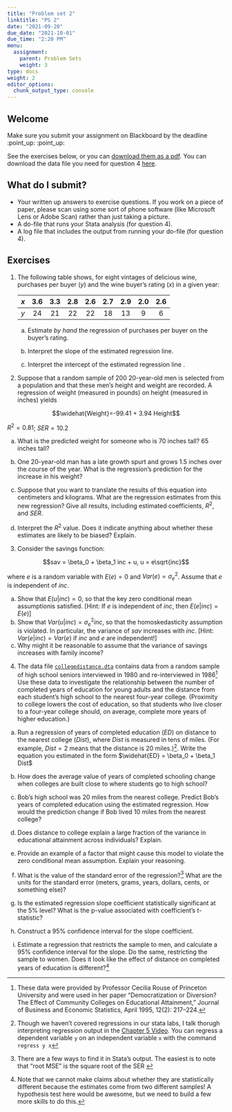 ```yaml
---
title: "Problem set 2"
linktitle: "PS 2"
date: "2021-09-20"
due_date: "2021-10-01"
due_time: "2:20 PM"
menu:
  assignment:
    parent: Problem Sets
    weight: 3
type: docs
weight: 2
editor_options: 
  chunk_output_type: console
---
```


## Welcome 

Make sure you submit your assignment on Blackboard by the deadline :point_up: :point_up:

See the exercises below, or you can [download them as a pdf](../02-ps.pdf). You can download the data file you need for question 4 [here](../collegedistance.dta).

## What do I submit?

   -  Your written up answers to exercise questions. If you work on a piece of paper, please scan using some sort of phone software (like Microsoft Lens or Adobe Scan) rather than just taking a picture.
   -  A do-file that runs your Stata analysis (for question 4).
  -   A log file that includes the output from running your do-file (for question 4).


## Exercises

1.  The following table shows, for eight vintages of delicious
    wine, purchases per buyer ($y$) and the wine buyer's rating ($x$) in
    a given year:

      $x$    3.6   3.3   2.8   2.6   2.7   2.9   2.0   2.6
      ----- ----- ----- ----- ----- ----- ----- ----- -----
      $y$    24    21    22    22    18    13     9     6

    a.  Estimate *by hand* the regression of purchases per buyer on the
        buyer's rating.\

    b.  Interpret the slope of the estimated regression line.\

    c.  Interpret the intercept of the estimated regression line .\
 
 <!-- (SW4.2) --> 
 
2.   Suppose that a random sample of 200
    20-year-old men is selected from a population and that these men's
    height and weight are recorded. A regression of weight (measured in
    pounds) on height (measured in inches) yields

  $$\widehat{Weight}=-99.41 + 3.94 Height$$

  $R^2 = 0.81$; $SER = 10.2$

  a.  What is the predicted weight for someone who is 70 inches tall?
        65 inches tall?

  b.  One 20-year-old man has a late growth spurt and grows 1.5 inches
        over the course of the year. What is the regression's prediction
        for the increase in his weight?

  c.  Suppose that you want to translate the results of this equation
        into centimeters and kilograms. What are the regression
        estimates from this new regression? Give all results, including
        estimated coefficients, $R^2$, and $SER$.

  a.  Interpret the $R^2$ value. Does it indicate anything about
        whether these estimates are likely to be biased? Explain.

3.  Consider the savings function: 

  $$sav =  \beta_0 + \beta_1 inc + u, u = e\sqrt{inc}$$ 
  
  where $e$ is a random variable with $E(e) = 0$ and $Var(e) = \sigma^2_e$. Assume that $e$ is independent of $inc$. 
  
  a. Show that $E(u|inc)=0$, so that the key zero conditional mean assumptionis satisfied. [Hint: If $e$ is independent of $inc$, then $E(e|inc) = E(e)$]
  a. Show that $Var(u|inc) = \sigma^2_einc$, so that the homoskedasticity assumption is violated. In
particular, the variance of $sav$ increases with $inc$. [Hint: $Var(e|inc) = Var(e)$ if $inc$ and $e$ are independent!] 
  a. Why might it be reasonable to assume that the variance of savings increases with family income?


4. The data file [`collegedistance.dta`](../collegedistance.dta) contains data from a random sample of high school seniors interviewed in 1980 and re-interviewed in 1986^[These data were provided by Professor Cecilia Rouse of Princeton University and were used in her paper “Democratization or Diversion? The Effect of Community Colleges on Educational Attainment,” Journal of Business and Economic Statistics, April 1995, 12(2): 217–224.] Use these data to investigate the relationship between the number of completed years of education for young adults and the distance from each student’s high school to the nearest four-year college. (Proximity to college lowers the cost of education, so that students who live closer to a four-year college should, on average, complete more years of higher education.) 

  a. Run a regression of years of completed education ($ED$) on distance to the nearest college ($Dist$), where $Dist$ is measured in tens of miles. (For example, $Dist=2$ means that the distance is 20 miles.)^[Though we haven't covered regressions in our stata labs, I talk thorugh interpreting regression output in the [Chapter 5 Video](https://youtu.be/DZo5m5q3bmA). You can regress a dependent variable `y` on an independent variable `x` with the command `regress y x`]. Write the equation you estimated in the form $\widehat{ED} = \beta_0 + \beta_1 Dist$
  a. How does the average value of years of completed schooling change when colleges are built close to where students go to high school? 
  
  a. Bob’s high school was 20 miles from the nearest college. Predict Bob’s years of completed education using the estimated regression. How would the prediction change if Bob lived 10 miles from the nearest college?

  a. Does distance to college explain a large fraction of the variance in educational attainment across individuals? Explain.
  
  a. Provide an example of a factor that might cause this model to violate the zero conditional mean assumption. Explain your reasoning.

  a. What is the value of the standard error of the regression?^[There are a few ways to find it in Stata's output. The easiest is to note that "root MSE" is the square root of the SER ] What are the units for the standard error (meters, grams, years, dollars, cents, or something else)?

  a. Is the estimated regression slope coefficient statistically significant at the 5% level?  What is the p-value associated with coefficient’s t-statistic?

  a. Construct    a    95%    confidence    interval    for    the    slope    coefficient.

  a. Estimate a regression that restricts the sample to men, and calculate a 95% confidence interval for the slope. Do the same, restricting the sample to women. Does it look like the effect of distance on completed years of education is different?^[Note that we cannot make claims about whether they are statistically different because the estimates come from two different samples! A hypothesis test here would be awesome, but we need to build a few more skills to do this.]

